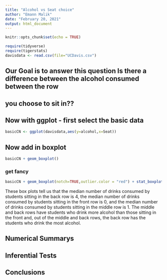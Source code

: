 ```yaml
---
title: "Alcohol vs Seat choice"
author: "Emann Malik"
date: "February 20, 2021"
output: html_document
---
```


```r
knitr::opts_chunk$set(echo = TRUE)
```

```r
require(tidyverse)
require(tigerstats)
davisdata <- read.csv(file="UCDavis.csv")
```
## Our Goal is to answer this question Is there a difference between the alcohol consumed between the row
## you choose to sit in??

## Now with ggplot - first select the basic data

```r
basicCN <- ggplot(davisdata,aes(y=alcohol,x=Seat))
```
## Now add in boxplot

```r
basicCN + geom_boxplot()
```
  
  
### get fancy  

```r
basicCN + geom_boxplot(notch=TRUE,outlier.color = "red") + stat_boxplot(geom ='errorbar') + labs(title="Fancy notch boxplot \n with 2 lines")
```
  
These box plots tell us that the median number of drinks consumed by students sitting in the back row is 4, the median number of drinks consumed by students sitting in the front row is 0, and the median number of drinks consumed by students sitting in the middle row is 1. The middle and back rows have students who drink more alcohol than those sitting in the front and, out of the middle and back rows, the back row has the students who drink the most alcohol. 
  
## Numerical Summarys
  
## Inferential Tests

## Conclusions


